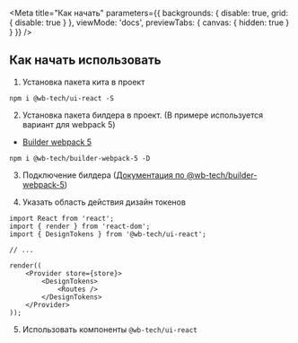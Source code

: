 
<Meta
    title="Как начать"
    parameters={{
        backgrounds: {
            disable: true,
            grid: {
                disable: true
            }
        },
        viewMode: 'docs',
        previewTabs: {
            canvas: {
                hidden: true
            }
        }
    }}
/>

## Как начать использовать
1. Установка пакета кита в проект
```
npm i @wb-tech/ui-react -S
```

2. Установка пакета билдера в проект. (В примере используется вариант для webpack 5)
- [Builder webpack 5](?path=/docs/builders-webpack-5--документация)
```
npm i @wb-tech/builder-webpack-5 -D
```

3. Подключение билдера ([Документация по @wb-tech/builder-webpack-5](?path=/docs/builders-webpack-5--документация))

4. Указать область действия дизайн токенов
```tsx
import React from 'react';
import { render } from 'react-dom';
import { DesignTokens } from '@wb-tech/ui-react';

// ...

render((
    <Provider store={store}>
        <DesignTokens>
            <Routes />
        </DesignTokens>
    </Provider>
));
```

5. Использовать компоненты `@wb-tech/ui-react`
